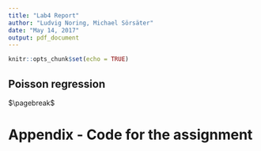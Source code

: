 ```yaml
---
title: "Lab4 Report"
author: "Ludvig Noring, Michael Sörsäter"
date: "May 14, 2017"
output: pdf_document
---
```


```r
knitr::opts_chunk$set(echo = TRUE)
```

## Poisson regression 


$\pagebreak$

# Appendix - Code for the assignment

```r

```